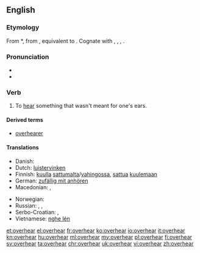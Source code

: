 ==English==

===Etymology===
From {{etyl|enm|en}} *{{term||overheren|lang=enm}}, from {{etyl|ang|en}} {{term/t|ang|oferhīeran||to overhear, hear, disobey, disregard, neglect}}, equivalent to {{prefix|over|hear}}. Cognate with {{etyl|nl|-}} {{term|overhoren||to hear, hear about|lang=nl}}, {{etyl|de|-}} {{term|überhören||to not hear, ignore|lang=de}}, {{etyl|da|-}} {{term|overhøre||to overhear|lang=da}}, {{etyl|is|-}} {{term|yfirheyra||to hear|lang=is}}.

===Pronunciation===
* {{IPA|/ˈovəɻhiɻ/}}
* {{rhymes|ɪə(ɹ)}}

===Verb===
{{en-verb|overhears|overhearing|overheard}}

# To [[hear]] something that wasn't meant for one's ears.

====Derived terms====
* [[overhearer]]

====Translations====
{{trans-top|To hear something that wasn't meant for one's ears}}
* Danish: {{t+|da|overhøre}}
* Dutch: [[luistervinken]]
* Finnish: [[kuulla]] [[sattumalta]]/[[vahingossa]], [[sattua]] [[kuulla|kuulemaan]]
* German: [[zufällig mit anhören]]
* Macedonian: {{t-|mk|наслушува|tr=naslúšuva}},  {{t-|mk|наслушнува|tr=naslúšnuva}}
{{trans-mid}}
* Norwegian: {{t-|no|overhøre}}
* Russian: {{t+|ru|подслушивать|tr=podslúšivat'}} {{impf}}, {{t+|ru|подслушать|tr=podslúšat'}} {{pf.}}, {{t-|ru|случайно услышать|sc=Cyrl}}
* Serbo-Croatian: {{t-|sh|načuti}},  {{t-|sh|nasluhnuti}}
* Vietnamese: [[nghe lén]]
{{trans-bottom}}

[[et:overhear]]
[[el:overhear]]
[[fr:overhear]]
[[ko:overhear]]
[[io:overhear]]
[[it:overhear]]
[[kn:overhear]]
[[hu:overhear]]
[[ml:overhear]]
[[my:overhear]]
[[pl:overhear]]
[[fi:overhear]]
[[sv:overhear]]
[[ta:overhear]]
[[chr:overhear]]
[[uk:overhear]]
[[vi:overhear]]
[[zh:overhear]]